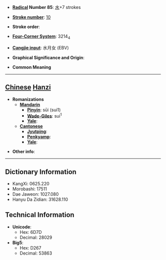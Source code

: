 * '''[[Wiktionary:Chinese radical index| Radical]] Number 85''': [[Wiktionary:Chinese radical index 水|水]]+7 strokes

* '''[[Wiktionary:Chinese total strokes index|Stroke number]]''': [[Wiktionary:Chinese total strokes index 10|10]]

* '''Stroke order''': 

* '''[[Wiktionary:Chinese four corner index|Four-Corner System]]''': 3214<sub>4</sub>

* '''[[Wiktionary:Chinese Cangjie index|Cangjie input]]''': 水月女 (EBV)

* '''Graphical Significance and Origin''': 

* '''Common Meaning'''

----

== [[Chinese]] [[Hanzi]] ==

* '''Romanizations'''
** '''[[Mandarin]]'''
*** '''[[Pinyin]]''': sūi (sui1)
*** '''[[Wade-Giles]]''': sui<sup>1</sup>
*** '''[[Yale]]''': 
** '''[[Cantonese]]'''
*** '''[[Jyutping]]''':
*** '''[[Penkyamp]]''': 
*** '''[[Yale]]''': 

* '''Other info''': 

----

== Dictionary Information ==

* KangXi: 0625.220
* Morobashi: 17511
* Dae Jaweon: 1027.080
* Hanyu Da Zidian: 31628.110

== Technical Information ==

* '''Unicode''':
** Hex: 6D7D
** Decimal: 28029
* '''Big5''':
** Hex: D267
** Decimal: 53863